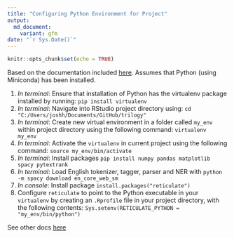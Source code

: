 ```yaml
---
title: "Configuring Python Environment for Project"
output: 
  md_document:
    variant: gfm
date: "`r Sys.Date()`"
---
```


```r
knitr::opts_chunk$set(echo = TRUE)
```

Based on the documentation included [here](https://support.rstudio.com/hc/en-us/articles/360023654474-Installing-and-Configuring-Python-with-RStudio). Assumes that Python (using Miniconda) has been installed.

1.  *In terminal*: Ensure that installation of Python has the virtualenv package installed by running: `pip install virtualenv`
2.  *In terminal*: Navigate into RStudio project directory using: `cd "C:/Users/joshh/Documents/GitHub/trilogy"`
3.  *In terminal*: Create new virtual environment in a folder called `my_env` within project directory using the following command: `virtualenv my_env`
4.  *In terminal*: Activate the `virtualenv` in current project using the following command: `source my_env/bin/activate`
5.  *In terminal*: Install packages `pip install numpy pandas matplotlib spacy pytextrank`
6.  *In terminal*: Load English tokenizer, tagger, parser and NER with `python -m spacy download en_core_web_sm`
6.  *In console*: Install package `install.packages("reticulate")`
7.  Configure `reticulate` to point to the Python executable in your `virtualenv` by creating an `.Rprofile` file in your project directory, with the following contents: `Sys.setenv(RETICULATE_PYTHON = "my_env/bin/python")`

See other docs [here](https://support.rstudio.com/hc/en-us/articles/1500007929061-Using-Python-with-the-RStudio-IDE)